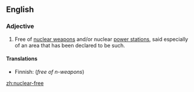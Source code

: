 ==English==
{{wikipedia|nuclear-free zone}}

===Adjective===
{{en-adj|-}}

# Free of [[nuclear weapon]]s and/or nuclear [[power station]]s, said especially of an area that has been declared to be such.

====Translations====
{{top}}
* Finnish: {{t|fi|ydinaseeton}} (''free of n-weapons'')
{{mid}}
{{bottom}}

[[zh:nuclear-free]]